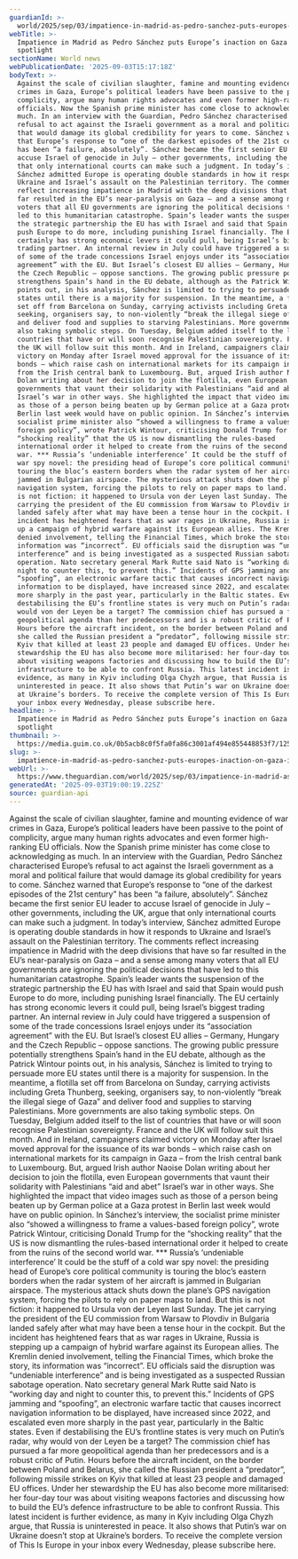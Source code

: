 ```yaml
---
guardianId: >-
  world/2025/sep/03/impatience-in-madrid-as-pedro-sanchez-puts-europes-double-standards-in-the-spotlight
webTitle: >-
  Impatience in Madrid as Pedro Sánchez puts Europe’s inaction on Gaza in the
  spotlight
sectionName: World news
webPublicationDate: '2025-09-03T15:17:18Z'
bodyText: >-
  Against the scale of civilian slaughter, famine and mounting evidence of war
  crimes in Gaza, Europe’s political leaders have been passive to the point of
  complicity, argue many human rights advocates and even former high-ranking EU
  officials. Now the Spanish prime minister has come close to acknowledging as
  much. In an interview with the Guardian, Pedro Sánchez characterised Europe’s
  refusal to act against the Israeli government as a moral and political failure
  that would damage its global credibility for years to come. Sánchez warned
  that Europe’s response to “one of the darkest episodes of the 21st century”
  has been “a failure, absolutely”. Sánchez became the first senior EU leader to
  accuse Israel of genocide in July – other governments, including the UK, argue
  that only international courts can make such a judgment. In today’s interview,
  Sánchez admitted Europe is operating double standards in how it responds to
  Ukraine and Israel’s assault on the Palestinian territory. The comments
  reflect increasing impatience in Madrid with the deep divisions that have so
  far resulted in the EU’s near-paralysis on Gaza – and a sense among many
  voters that all EU governments are ignoring the political decisions that have
  led to this humanitarian catastrophe. Spain’s leader wants the suspension of
  the strategic partnership the EU has with Israel and said that Spain would
  push Europe to do more, including punishing Israel financially. The EU
  certainly has strong economic levers it could pull, being Israel’s biggest
  trading partner. An internal review in July could have triggered a suspension
  of some of the trade concessions Israel enjoys under its “association
  agreement” with the EU. But Israel’s closest EU allies – Germany, Hungary and
  the Czech Republic – oppose sanctions. The growing public pressure potentially
  strengthens Spain’s hand in the EU debate, although as the Patrick Wintour
  points out, in his analysis, Sánchez is limited to trying to persuade more EU
  states until there is a majority for suspension. In the meantime, a flotilla
  set off from Barcelona on Sunday, carrying activists including Greta Thunberg,
  seeking, organisers say, to non-violently “break the illegal siege of Gaza”
  and deliver food and supplies to starving Palestinians. More governments are
  also taking symbolic steps. On Tuesday, Belgium added itself to the list of
  countries that have or will soon recognise Palestinian sovereignty. France and
  the UK will follow suit this month. And in Ireland, campaigners claimed
  victory on Monday after Israel moved approval for the issuance of its war
  bonds – which raise cash on international markets for its campaign in Gaza –
  from the Irish central bank to Luxembourg. But, argued Irish author Naoise
  Dolan writing about her decision to join the flotilla, even European
  governments that vaunt their solidarity with Palestinians “aid and abet”
  Israel’s war in other ways. She highlighted the impact that video images such
  as those of a person being beaten up by German police at a Gaza protest in
  Berlin last week would have on public opinion. In Sánchez’s interview, the
  socialist prime minister also “showed a willingness to frame a values-based
  foreign policy”, wrote Patrick Wintour, criticising Donald Trump for the
  “shocking reality” that the US is now dismantling the rules-based
  international order it helped to create from the ruins of the second world
  war. *** Russia’s ‘undeniable interference’ It could be the stuff of a cold
  war spy novel: the presiding head of Europe’s core political community is
  touring the bloc’s eastern borders when the radar system of her aircraft is
  jammed in Bulgarian airspace. The mysterious attack shuts down the plane’s GPS
  navigation system, forcing the pilots to rely on paper maps to land. But this
  is not fiction: it happened to Ursula von der Leyen last Sunday. The jet
  carrying the president of the EU commission from Warsaw to Plovdiv in Bulgaria
  landed safely after what may have been a tense hour in the cockpit. But the
  incident has heightened fears that as war rages in Ukraine, Russia is stepping
  up a campaign of hybrid warfare against its European allies. The Kremlin
  denied involvement, telling the Financial Times, which broke the story, its
  information was “incorrect”. EU officials said the disruption was “undeniable
  interference” and is being investigated as a suspected Russian sabotage
  operation. Nato secretary general Mark Rutte said Nato is “working day and
  night to counter this, to prevent this.” Incidents of GPS jamming and
  “spoofing”, an electronic warfare tactic that causes incorrect navigation
  information to be displayed, have increased since 2022, and escalated even
  more sharply in the past year, particularly in the Baltic states. Even if
  destabilising the EU’s frontline states is very much on Putin’s radar, why
  would von der Leyen be a target? The commission chief has pursued a far more
  geopolitical agenda than her predecessors and is a robust critic of Putin.
  Hours before the aircraft incident, on the border between Poland and Belarus,
  she called the Russian president a “predator”, following missile strikes on
  Kyiv that killed at least 23 people and damaged EU offices. Under her
  stewardship the EU has also become more militarised: her four-day tour was
  about visiting weapons factories and discussing how to build the EU’s defence
  infrastructure to be able to confront Russia. This latest incident is further
  evidence, as many in Kyiv including Olga Chyzh argue, that Russia is
  uninterested in peace. It also shows that Putin’s war on Ukraine doesn’t stop
  at Ukraine’s borders. To receive the complete version of This Is Europe in
  your inbox every Wednesday, please subscribe here.
headline: >-
  Impatience in Madrid as Pedro Sánchez puts Europe’s inaction on Gaza in the
  spotlight
thumbnail: >-
  https://media.guim.co.uk/0b5acb8c0f5fa0fa86c3001af494e855448853f7/125_0_1250_1000/500.jpg
slug: >-
  impatience-in-madrid-as-pedro-sanchez-puts-europes-inaction-on-gaza-in-the-spotlight
webUrl: >-
  https://www.theguardian.com/world/2025/sep/03/impatience-in-madrid-as-pedro-sanchez-puts-europes-double-standards-in-the-spotlight
generatedAt: '2025-09-03T19:00:19.225Z'
source: guardian-api
---
```

Against the scale of civilian slaughter, famine and mounting evidence of war crimes in Gaza, Europe’s political leaders have been passive to the point of complicity, argue many human rights advocates and even former high-ranking EU officials. Now the Spanish prime minister has come close to acknowledging as much. In an interview with the Guardian, Pedro Sánchez characterised Europe’s refusal to act against the Israeli government as a moral and political failure that would damage its global credibility for years to come. Sánchez warned that Europe’s response to “one of the darkest episodes of the 21st century” has been “a failure, absolutely”. Sánchez became the first senior EU leader to accuse Israel of genocide in July – other governments, including the UK, argue that only international courts can make such a judgment. In today’s interview, Sánchez admitted Europe is operating double standards in how it responds to Ukraine and Israel’s assault on the Palestinian territory. The comments reflect increasing impatience in Madrid with the deep divisions that have so far resulted in the EU’s near-paralysis on Gaza – and a sense among many voters that all EU governments are ignoring the political decisions that have led to this humanitarian catastrophe. Spain’s leader wants the suspension of the strategic partnership the EU has with Israel and said that Spain would push Europe to do more, including punishing Israel financially. The EU certainly has strong economic levers it could pull, being Israel’s biggest trading partner. An internal review in July could have triggered a suspension of some of the trade concessions Israel enjoys under its “association agreement” with the EU. But Israel’s closest EU allies – Germany, Hungary and the Czech Republic – oppose sanctions. The growing public pressure potentially strengthens Spain’s hand in the EU debate, although as the Patrick Wintour points out, in his analysis, Sánchez is limited to trying to persuade more EU states until there is a majority for suspension. In the meantime, a flotilla set off from Barcelona on Sunday, carrying activists including Greta Thunberg, seeking, organisers say, to non-violently “break the illegal siege of Gaza” and deliver food and supplies to starving Palestinians. More governments are also taking symbolic steps. On Tuesday, Belgium added itself to the list of countries that have or will soon recognise Palestinian sovereignty. France and the UK will follow suit this month. And in Ireland, campaigners claimed victory on Monday after Israel moved approval for the issuance of its war bonds – which raise cash on international markets for its campaign in Gaza – from the Irish central bank to Luxembourg. But, argued Irish author Naoise Dolan writing about her decision to join the flotilla, even European governments that vaunt their solidarity with Palestinians “aid and abet” Israel’s war in other ways. She highlighted the impact that video images such as those of a person being beaten up by German police at a Gaza protest in Berlin last week would have on public opinion. In Sánchez’s interview, the socialist prime minister also “showed a willingness to frame a values-based foreign policy”, wrote Patrick Wintour, criticising Donald Trump for the “shocking reality” that the US is now dismantling the rules-based international order it helped to create from the ruins of the second world war. *** Russia’s ‘undeniable interference’ It could be the stuff of a cold war spy novel: the presiding head of Europe’s core political community is touring the bloc’s eastern borders when the radar system of her aircraft is jammed in Bulgarian airspace. The mysterious attack shuts down the plane’s GPS navigation system, forcing the pilots to rely on paper maps to land. But this is not fiction: it happened to Ursula von der Leyen last Sunday. The jet carrying the president of the EU commission from Warsaw to Plovdiv in Bulgaria landed safely after what may have been a tense hour in the cockpit. But the incident has heightened fears that as war rages in Ukraine, Russia is stepping up a campaign of hybrid warfare against its European allies. The Kremlin denied involvement, telling the Financial Times, which broke the story, its information was “incorrect”. EU officials said the disruption was “undeniable interference” and is being investigated as a suspected Russian sabotage operation. Nato secretary general Mark Rutte said Nato is “working day and night to counter this, to prevent this.” Incidents of GPS jamming and “spoofing”, an electronic warfare tactic that causes incorrect navigation information to be displayed, have increased since 2022, and escalated even more sharply in the past year, particularly in the Baltic states. Even if destabilising the EU’s frontline states is very much on Putin’s radar, why would von der Leyen be a target? The commission chief has pursued a far more geopolitical agenda than her predecessors and is a robust critic of Putin. Hours before the aircraft incident, on the border between Poland and Belarus, she called the Russian president a “predator”, following missile strikes on Kyiv that killed at least 23 people and damaged EU offices. Under her stewardship the EU has also become more militarised: her four-day tour was about visiting weapons factories and discussing how to build the EU’s defence infrastructure to be able to confront Russia. This latest incident is further evidence, as many in Kyiv including Olga Chyzh argue, that Russia is uninterested in peace. It also shows that Putin’s war on Ukraine doesn’t stop at Ukraine’s borders. To receive the complete version of This Is Europe in your inbox every Wednesday, please subscribe here.
